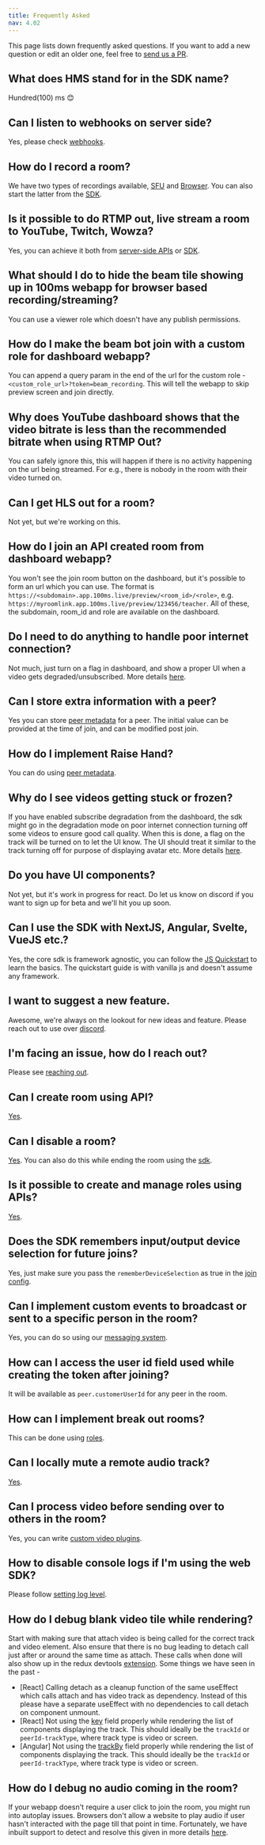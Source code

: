```yaml
---
title: Frequently Asked
nav: 4.02
---
```


This page lists down frequently asked questions. If you want to add a new question or edit an older one, feel free to
[send us a PR](https://github.com/100mslive/100ms-docs/blob/main/docs/javascript/v2/debugging/faq.mdx).

## What does HMS stand for in the SDK name?
Hundred(100) ms 😊

## Can I listen to webhooks on server side?
Yes, please check [webhooks](/server-side/v2/foundation/webhook).

## How do I record a room?
We have two types of recordings available, [SFU](/server-side/v2/features/recording) and [Browser](/server-side/v2/features/rtmp-streaming-and-browser-recording).
You can also start the latter from the [SDK](../features/rtmp-recording).

## Is it possible to do RTMP out, live stream a room to YouTube, Twitch, Wowza?
Yes, you can achieve it both from [server-side APIs](/server-side/v2/features/rtmp-streaming-and-browser-recording) or [SDK](../features/rtmp-recording).

## What should I do to hide the beam tile showing up in 100ms webapp for browser based recording/streaming?
You can use a viewer role which doesn't have any publish permissions.

## How do I make the beam bot join with a custom role for dashboard webapp?
You can append a query param in the end of the url for the custom role - `<custom_role_url>?token=beam_recording`. This
will tell the webapp to skip preview screen and join directly.

## Why does YouTube dashboard shows that the video bitrate is less than the recommended bitrate when using RTMP Out?
You can safely ignore this, this will happen if there is no activity happening on the url being streamed. For e.g., there is nobody in
the room with their video turned on.

## Can I get HLS out for a room?
Not yet, but we're working on this.

## How do I join an API created room from dashboard webapp?
You won't see the join room button on the dashboard, but it's possible to form an url which you can use. The format is
`https://<subdomain>.app.100ms.live/preview/<room_id>/<role>`, e.g. `https://myroomlink.app.100ms.live/preview/123456/teacher`.
All of these, the subdomain, room_id and role are available on the dashboard.

## Do I need to do anything to handle poor internet connection?
Not much, just turn on a flag in dashboard, and show a proper UI when a video gets degraded/unsubscribed.
More details [here](../features/sub-degradation).

## Can I store extra information with a peer?
Yes you can store [peer metadata](../advanced-features/peer-metadata) for a peer. The initial value can be provided at the time of join,
and can be modified post join.

## How do I implement Raise Hand?
You can do using [peer metadata](../advanced-features/peer-metadata).

## Why do I see videos getting stuck or frozen?
If you have enabled subscribe degradation from the dashboard, the sdk might go in the degradation mode on poor internet connection
turning off some videos to ensure good call quality. When this is done, a flag on the track will be turned on to let the UI know. The UI
should treat it similar to the track turning off for purpose of displaying avatar etc. More details [here](../features/sub-degradation).

## Do you have UI components?
Not yet, but it's work in progress for react. Do let us know on discord if you want to sign up for beta and we'll hit you up soon.

## Can I use the SDK with NextJS, Angular, Svelte, VueJS etc.?
Yes, the core sdk is framework agnostic, you can follow the [JS Quickstart](../guides/javascript-quickstart) to learn the basics. The quickstart
guide is with vanilla js and doesn't assume any framework.

## I want to suggest a new feature.
Awesome, we're always on the lookout for new ideas and feature. Please reach out to use over [discord](https://100ms.live/discord).

## I'm facing an issue, how do I reach out?
Please see [reaching out](../debugging/debugging#reaching-out).

## Can I create room using API?
[Yes](/server-side/v2/features/room).

## Can I disable a room?
[Yes](/server-side/v2/features/room#disable-room). You can also do this while ending the room using the [sdk](../features/end-room).

## Is it possible to create and manage roles using APIs?
[Yes](/server-side/v2/foundation/templates-and-roles).

## Does the SDK remembers input/output device selection for future joins?
Yes, just make sure you pass the `rememberDeviceSelection` as true in the [join config](../features/join).

## Can I implement custom events to broadcast or sent to a specific person in the room?
Yes, you can do so using our [messaging system](../features/chat#custom-events).

## How can I access the user id field used while creating the token after joining?
It will be available as `peer.customerUserId` for any peer in the room.

## How can I implement break out rooms?
This can be done using [roles](https://www.youtube.com/watch?v=aO0KA2w03io).

## Can I locally mute a remote audio track?
[Yes](../advanced-features/volume-control).

## Can I process video before sending over to others in the room?
Yes, you can write [custom video plugins](../plugins/custom-video-plugins).

## How to disable console logs if I'm using the web SDK?
Please follow [setting log level](../features/log-level).

## How do I debug blank video tile while rendering?
Start with making sure that attach video is being called for the correct track and video
element. Also ensure that there is no bug leading to detach call just after or around the same time as attach. These calls
when done will also show up in the redux devtools [extension](../debugging/debugging#redux-devtools-integration). Some things we have seen in the past -
* [React] Calling detach as a cleanup function of the same useEffect which calls attach and has video track as dependency. Instead of this
  please have a separate useEffect with no dependencies to call detach on component unmount.
* [React] Not using the [key](https://reactjs.org/docs/lists-and-keys.html) field properly while rendering the list of components displaying
  the track. This should ideally be the `trackId` or `peerId-trackType`, where track type is video or screen.
* [Angular] Not using the [trackBy](https://angular.io/api/core/TrackByFunction) field properly while rendering the list of components displaying
the track. This should ideally be the `trackId` or `peerId-trackType`, where track type is video or screen.

## How do I debug no audio coming in the room?
If your webapp doesn't require a user click to join the room, you might run into autoplay issues. Browsers don't allow
a website to play audio if user hasn't interacted with the page till that point in time. Fortunately, we have inbuilt support
to detect and resolve this given in more details [here](../features/error-handling#handling-autoplay-error).

